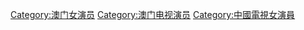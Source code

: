 [[Category:澳门女演员|Category:澳门女演员]]
[[Category:澳门电视演员|Category:澳门电视演员]]
[[Category:中國電視女演員|Category:中國電視女演員]]
